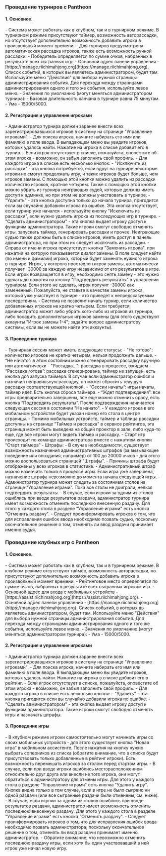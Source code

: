 
<Meta title='Турниры - Mahjong Pantheon'
      description='Как проводить турниры и локальные игры, используя Mahjong Pantheon' />

### Проведение турниров с Pantheon

#### 1. Основное.
<section className='sparseList'>
- Система может работать как в клубном, так и в турнирном режиме. В турнирном режиме присутствуют таймер, возможность
  авторассадки, но отсутствует дополнительно возможность добавить игрока в произвольный момент времени.
- Для турниров предусмотрена автоматическая рассадка игроков, также есть возможность ручной рассадки.
- Победитель определяется по сумме очков, набранных в результате всех сыгранных игр.
- Основной адрес панели управления - [https://manage.riichimahjong.org](https://manage.riichimahjong.org).
  Список событий, в которых вы являетесь администратором, будет там. Используйте меню "Действия" для выбора нужной
  страницы администрирования события. Для перехода между страницами администрирования одного и того же события,
  используйте левое меню.
- Значения по умолчанию (могут меняться администратором турнира):
  - Базовая длительность ханчана в турнире равна 75 минутам.
  - Ума - 15000/5000.
</section>

#### 2. Регистрация и управление игроками
<section className='sparseList'>
- Администратор турнира должен заранее внести всех зарегистрировавшихся игроков в систему на странице "Управление игроками".
- Для поиска игрока, начните набирать его имя или фамилию в поле ввода. В выпадающем меню вы увидите игроков, которых
  удалось найти. Нажатие на игрока в списке добавит его в турнир.
- Если игрок отсутствует в списке, пожалуйста, оповестите об этом игрока - возможно, он забыл заполнить свой профиль.
- Для каждого игрока в списке есть несколько кнопок:
  - "Исключить из рассадки" - эта кнопка потребуется, если вдруг на турнире некоторые игроки не смогут продолжать игру,
    и таких игроков будет больше, чем игроков замены. С помощью этой кнопки можно удалить из рассадки количество игроков,
    кратное четырем. Также с помощью этой кнопки можно убрать из турнира неиграющих судей, которые должны иметь доступ к
    админке, но при этом не должны участвовать в турнире.
  - "Удалить" - эта кнопка доступна только до начала турнира, пригодится если вы случайно добавили игрока по ошибке.
    Эта кнопка отсутствует, если турнир уже начался - используйте кнопку "Исключить из рассадки", если нужно удалить
    игрока из последующих игр в турнире.
  - "Сделать администратором" - эта кнопка выдает игроку доступ к функциям администратора. Такие игроки смогут свободно
    отменять игры, запускать таймер, генерировать рассадки и прочее. Неиграющие судью также должны быть в списке игроков,
    иметь доступ в панель администратора, но при этом их следует исключить из рассадки.
  - Справа от имени игрока присутствует кнопка "Заменить игрока", при нажатии на которую показывается диалог замены.
    В поле следует найти (по имени и фамилии) игрока, который будет заменять нужного игрока в турнире. Игрок, у которого
    проставлен игрок замены, автоматически получает -30000 за каждую игру независимо от его результатов в игре. Если игрок
    возвращается в игру, необходимо снять замену - это нужно сделать до нажатия на кнопку "Подтвердить результаты" в
    управлении турниром. Если этого не сделать, игрок получит -30000 как замененный. Пожалуйста, не ставьте в качестве
    замены игрока, который уже участвует в турнире - это приведет к непредсказуемым последствиям.
- Система не позволит начать турнир, если количество добавленных игроков не кратно четырем. Если требуется,
  администратор может либо убрать кого-либо из игроков из турнира, либо посадить дополнительных игроков замены
  (для этого существуют аккаунты "Игрок замены 1-4"; задайте вопрос администратору системы, если вы не можете найти
  эти аккаунты).
</section>

#### 3. Проведение турнира
<section className='sparseList'>
- Турнирная сессия может иметь следующие статусы:
  - "Не готово": количество игроков не кратно четырем, нельзя продолжить дальше.
  - “Не начато”: в этом состоянии можно сгенерировать рассадку вручную или автоматически
  - "Рассадка...": рассадка в процессе, ожидаем
  - “Рассадка готова”: рассадка сгенерирована, таймер не запущен, есть кнопка для запуска таймера. В случае если
    администратор ошибся и назначил неправильную рассадку, он может сбросить текущую рассадку соответствующей кнопкой.
  - “Сессии начаты”: игры начаты, таймер идет. Есть кнопка сброса таймера.
  - “Ждет подтверждения”: все игры предварительно завершены, все еще можно отменить орасу, есть кнопка “Подтвердить
    результаты”. После подтверждения начинается следующая сессия в состоянии "Не начато".
- У каждого игрока в его мобильном устройстве будет указан номер его стола в центре страницы.
- Помимо мобильных устройств, таймер и таблица рассадки доступны на странице "Таймер и рассадка" в сервисе рейтингов,
  эта страница может быть выведена на общий проектор в зале, либо куда-то еще, где все игроки могут видеть таймер и рассадку.
- Старт игр происходит по команде администратора вместе с нажатием кнопки “Старт таймера”
- Штрафы:
  - В случае необходимости, существует возможность назначения административных штрафов (за вызывающее поведение или
    опоздания, например) от 100 до 20000 очков - для этого можно воспользоваться страницей "Штрафы".
  - Причины штрафа будут отображены у всех игроков в статистике.
  - Административный штраф можно назначить только в процессе игры. Если игра уже завершена, назначение штрафа
    невозможно до момента начала следующей игры.
- Администратор турнира может следить за состоянием столов на странице "Управление играми". Пока все столы не
  доиграли, нельзя подтвердить результаты.
- В случае, если игроки за одним из столов ошиблись при вводе результатов раздачи, администратор турнира имеет
  возможность отменить последнюю внесенную раздачу. Для этого у каждого стола в разделе "Управление играми"
  есть кнопка "Отменить раздачу".
  - Следует проинформировать игроков о том, что для исправления ошибок ввода необходимо позвать судью, поскольку
    окончательное решение о том, отменять ли ввод раздачи принимает именно судья.
</section>

### Проведение клубных игр с Pantheon

#### 1. Основное.
<section className='sparseList'>
- Система может работать как в клубном, так и в турнирном режиме. В клубном режиме отсутствуют таймер, возможность
  авторассадки, но присутствуют дополнительно возможность добавить игрока в произвольный момент времени.
- Рейтинговое место определяется по сумме очков, набранных в результате всех сыгранных игроком игр.
- Основной адрес для входа с мобильных устройств - [https://assist.riichimahjong.org](https://assist.riichimahjong.org).
- Основной адрес панели управления - [https://manage.riichimahjong.org](https://manage.riichimahjong.org). Список
  событий, в которых вы являетесь администратором, будет там. Используйте меню "Действия" для выбора нужной страницы
  администрирования события. Для перехода между страницами администрирования одного и того же события, используйте левое меню.
- Значения по умолчанию (могут меняться администратором турнира):
  - Ума - 15000/5000.
</section>

#### 2. Регистрация и управление игроками
<section className='sparseList'>
- Администратор турнира должен заранее внести всех зарегистрировавшихся игроков в систему на странице "Управление игроками".
- Для поиска игрока, начните набирать его имя или фамилию в поле ввода. В выпадающем меню вы увидите игроков,
  которых удалось найти. Нажатие на игрока в списке добавит его в рейтинг.
- Если игрок отсутствует в списке, пожалуйста, оповестите об этом игрока - возможно, он забыл заполнить свой профиль.
- Для каждого игрока в списке есть несколько кнопок:
  - "Удалить" - эта кнопка пригодится если вы случайно добавили игрока по ошибке.
  - "Сделать администратором" - эта кнопка выдает игроку доступ к функциям администратора. Такие игроки смогут
    свободно отменять игры и назначать штрафы.
</section>

#### 3. Проведение игры
<section className='sparseList'>
- В клубном режиме игроки самостоятельно могут начинать игры со своих мобильных устройств - для этого существует
  кнопка “Новая игра” в мобильном ассистенте. После нажатия на кнопку нужно выбрать соперников из списка (обратите
  внимание, что в списке будут присутствовать только добавленные в рейтинг игроки). Есть возможность перемешать
  игроков за столом перед стартом игры.
- В случае, если при вводе игроки ошиблись месторасположением относительно друг друга или внесли не того игрока,
  они могут обратиться к администратору для отмены игры. Для этого у каждого стола в разделе "Управление играми" есть
  кнопка "Удалить игру". Кнопка видна только в том случае, если в игре не было сыграно ни одной раздачи (или все
  сыгранные раздачи были отменены, см. ниже).
- В случае, если игроки за одним из столов ошиблись при вводе результатов раздачи, администратор имеет возможность
  отменить последнюю внесенную раздачу. Для этого у каждого стола в разделе "Управление играми" есть кнопка
  "Отменить раздачу".
- Следует проинформировать игроков о том, что для исправления ошибок ввода необходимо позвать администратора,
  поскольку окончательное решение о том, отменять ли ввод раздачи принимает именно администратор.
- Обратите внимание, что невозможно отменить последнюю раздачу игры, если хотя бы один участвовавший в ней игрок
  уже начал новую игру.
</section>
